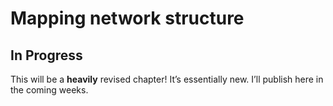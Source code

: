 # Mapping network structure

::: {.callout-warning}
## In Progress

This will be a **heavily** revised chapter! It's essentially new. I'll publish here in the coming weeks.
:::

<!--
::: {.callout-warning}
## Planned Revisions

This chapter is being revised in fall 2024. The revised version will serve as a general networks EDA chapter, which often involves plotting networks, performing some sort of community detection to reduce a complex network, and some kind of centrality analysis. In the worst case, these are done naively and / or mindlessly. Since centrality analysis was introduced in the previous chapter, this chapter will focus on visualization and community detection.

It will use the political blogs example (graph-tool) to introduce visualization and force-directed layouts, as well as crique mindless application of modularity-maximization approaches to community detection. It will introduce assortative and positional structure and contrast the two approaches to partitioning networks. It will apply a first SBM but won't get into posterior inference (yet). It will end with the idea of latent social space and feature a short section on latent position models (which dovetail nicely with the other chapters in this section that use dimensionality reduction methods).

For now, this chapter contains several chapters back to back. They will be consolidated shortly (as in over the next few days).
:::


Start with visualization and divided we blog example. Then:

In the last chapter we took a kind of "networked individuals" approach, which is intuitive. We also stuck with networks at the level they were observed. But often we want to generalize beyond our specific observations, much like in text and structured data. There have been many proposals for how to do this. With assortative structure, we often think of position in terms of centrality, since it assumes a flow- or walk-like perspective. And we use community detection to do this. Louvain and Leiden suck and we want to avoid them if we can. An alternative is to use a Planted Partition Model (PPM).

Or we can think in terms of latent positions and blocks, and to do that we turn to blockmodelling. Here we fit a first non-PPM SBM, but don't get into inference.
 -->
<!-- 
## Learning Objectives

- Dyads (two nodes) and triads (three nodes) are the primary micro-structures that are used to describe networks
- Conducted a triad census
- Explain how stochastic equivalence builds upon, yet is distinct from, structural equivalence
- Describe the Bayesian logic of Stochastic BlockModels (SBMs) and how they aggregate nodes into stochastically equivalent blocks
- **REVISE; NO INFERENCE YET (STOP SHORT OF NSBMs > base model)**: Use `graph-tool` to produce posterior distributions of nodes in hierarchically nested blocks

<br>

> Visualization + Clusters + Modularity + Equivalence + PPM and NSBM

This chapter expands on the general introduction to social networks in the previous chapter by widening our discussion to micro- and meso-level structures in social networks. We begin with the building blocks of network structure: dyads. Dyads provide the basis for discussing triads, which are in turn the basis for the more complex meso-level structures we discuss afterwards.

## Visualizing Networks

- **TODO**: In the SN&RT chapter, we saw some gross visualizations. Let's revisit that topic...

### Network Analysis with Graph-Tool (Political Blogs Network)

- **TODO**: drafting notes:
  - to this point we've worked in networkx; we've seen some bad visualizations
  - networkx has strengths and weaknesses; it is ubiqutous and so helpful to understand, but in many cases, it's better to use graph-tool. In this part of the chapter, I introduce the basics of working with graph-tool objects, constructing and manipulating visualizations (include critique of naive force-directed)
  - don't get into the blockmodels because they will be integrated into the chapter "structural similarity and latent social space."
  - Draft the text to accompany this code.

Setup

```python
import numpy as np
import graph_tool.all as gt
import matplotlib as mpl
from icsspy.networks import rotate_positions

print(f'Using graph-tool version {gt.__version__}')
```

Load the data.

```python
g = gt.collection.data["polblogs"]
print(g)
```

```python
print(g.gp.readme)
```

graph-tool Property Maps

```python
type(g.vp.value)
```

We can look up the political class for any given node by passing its integer ID. For example, vertex 30:

```python
g.vp.value[30]
```

To view all classifications, we can iterate over the vertices and print each vertex ID followed by its class label:

```python
for v in g.vertices():
    print(v, g.vp.value[v])
```

```python
political_colors = {0: "#2F357E", 1: "#D72F32"}  # color map
vertex_political_colors = g.new_vertex_property("string")  # new vertex property

# assign colors to each vertex based on the political classification
for v in g.vertices():
    vertex_political_colors[v] = political_colors[g.vp.value[v]]
``` 

-->

<!-- INTEGRATE SOME OF THIS LECTURE CONTENT?

##

[But wait, there's more...]{.nord-light}

### Force Directed Visualization

:::: {.columns}
::: {.column width="60%"}
![](figures/divided_they_blog.png){width=100% .shadow-img}
:::

::: {.column width="40%"}
<br><br><br><br><br><br>

Is the network structure<br>[self-evident? 🤔]{.large-text}
:::
::::

::: {.notes}
Nodes are initially placed randomly. Repulsive forces push then away from one another, but edges act like springs to pull connected nodes back towards one another. Repulsive and attractive forces are then summed to update node positions. This continues until equilibrium or the maximum number of iterations has been reached.
:::


## Nope

:::: {.columns}
::: {.column width="55%"}
![Figure reproduced from @peixoto2023descriptive](figures/face_mars.png){width=86%}
:::

::: {.column width="5%"}
:::

::: {.column width="40%"}
![😂 [From https://x.com/GrandjeanMartin/status/1600154712380014594]{.nord-light}](figures/jaws.png){width=80%}
:::
::::


## Force Directed Visualization

[From @peixoto2021hairball]{.nord-light}

:::: {.columns}
::: {.column width="50%"}
![The political blogs network from @adamic2005political, redrawn for easier comparison with @fig-divided_they_blog_sbm.](figures/divided_they_blog_tiago.png){width=100% #fig-divided_they_blog_tiago}
:::


::: {.column width="50%"}
![Subgroup membership assigned using a generative network model.<br>Which is the problem? The visualization model, or the SBM? [(It's the visualization...)]{.nord-light}](figures/divided_they_blog_sbm.png){width=90%  #fig-divided_they_blog_sbm}
:::
::::


##

:::: {.columns}
::: {.column width="69%"}
![Things look *very* different if we add attractive forces between nodes placed in the same group rather than just between adjacent nodes. [Image reproduced from @peixoto2021hairball.]{.nord-light}](figures/divided_they_blog_lay.png){width=100% #fig-divided_they_blog_lay}
:::

::: {.column width="1%"}
:::

::: {.column width="30%"}
$\longleftarrow$<br>
This is still force directed, but this time the **model has been explicated, criticized, and refined** for the task at hand.
<br><br>

[There’s no good reason for us to accept the status quo: We can simply modify how the layout behaves based on what we know about the network data, or what we have discovered using a well-defined methodology that is relevant for our research question. Equipped with this information, we can then use it to constrain the visualization, rather than the other way around. In the case of a force-directed layout we can simply add an additional attractive force between nodes that belong to the same detected module.<br><br>@peixoto2021hairball]{.small-text}

We are not limited to force directed visualizations, of course.

![Another view of subgroup structure in the political blogs network, this time with hierarchical edge bundling.](figures/divided_they_blog_chordal.png){width=60% #fig-divided_they_blog_chordal}

:::
::::

 -->


<!-- 
As a first step, let's recreate the political blogs figures we've seen so far (including those based on the nested SBM). We'll assign node positions using the **stable force directed placement** function, `sfdp_layout()`. This will more-or-less recreate the force directed layout from the original.

```python
pos = gt.sfdp_layout(g)

gt.graph_draw(
    g, pos,
    vertex_fill_color=vertex_political_colors,
    output_size=(1200, 1200),
    bg_color=[1, 1, 1, 1], # white background (transparent by default)
    inline=True
)
```

Let's just focus on the giant component for a cleaner visualization. We'll also rotate the graph's position to match the figures more closely.

```python
giant = gt.extract_largest_component(g, directed=True)

pos = gt.sfdp_layout(giant)
pos = rotate_positions(pos, a=90)

gt.graph_draw(
    giant, pos,
    vertex_fill_color=vertex_political_colors,
    output_size=(1200, 1200),
    bg_color=[1, 1, 1, 1],
    inline=True
)
```

# SWITCH TO COHESION HERE

There are many ways of detecting cohesive subgroups in networks, some of which start with micro-level structural configurations that overlap to form larger and more complex structures, and others that start at the level of the network itself and work their way down to smaller structures. (**TODO: Update this content to reflect what I'm keeping and it's new place in the book.**) We will start with two common "bottom-up" approaches, (1) $k$-clique communities and (2) Louvain and Leiden community detection, followed by two "top-down" approaches to describing network structure, (3) $k$-component structural cohesion analysis and (4) $k$-core decomposition. While these ideas are not unique to "computational" approaches to network analysis, computational network analysis rests on top of these more general foundations, so they are essential to understand first.

```python
import pandas as pd
import numpy as np

from sklearn.metrics.pairwise import euclidean_distances
from scipy.cluster import hierarchy

import networkx as nx
from networkx.algorithms.community import k_clique_communities
from networkx.algorithms.triads import triadic_census
import community

import matplotlib
import matplotlib.pyplot as plt
import seaborn as sns

import random

from dcss import set_style
set_style()
```

- **TODO**: Switch up the data!

In this chapter, we'll use both randomly generated networks and the 2013 data on reported contacts collected from the high school students in Marseilles. Technically this is a directed network, but some of the methods we will cover in this chapter are not implemented for directed networks. Instead, we will treat it as an _undirected_ network.

```python
contact_diaries = pd.read_csv("data/SocioPatterns/Contact-diaries-network_data_2013.csv", sep=' ')

G = nx.from_pandas_edgelist(contact_diaries, 'i', 'j', create_using=nx.Graph())
G.name = 'Reported Contacts (Diary Data)'
print(G)
```

```python
contact_diaries.j.unique()[:5]
```

- **TODO**: Should the dyads and triads content go into the relaitonal thinking chapter? There should be space for it, and it might be a good place. This chapter will likjely be far too long otherwise, even with all the cut content.

## MICRO-LEVEL NETWORK STRUCTURE AND PROCESSES

The smallest _relational_ units in a network are **dyads** (2 nodes) and **triads** (3 nodes). Much of network analysis rests on aggregations of these simple structures into more complex configurations, so it is important to understand the vocabulary that network analysts use to describe the different forms that dyads and triads take. Let's start with dyads.

### Dyads and Reciprocity

A dyad consists of the presence or absence of an edge between two nodes, the minimum number of nodes and edges that can define a relation. I say "presence or absence" because _absence matters_. Edges that do not exist are as informative as edges that do exist (the case of missing data leads to a very interesting literature including covert and illicit networks that is beyond our present scope). Whole networks are built up from the presence and absence of edges between every pair of nodes in the network.

If our network is directed, it is possible to observe dyads that differ from those in undirected networks. In @fig-15_01, for example, we have two nodes $i$ and $j$. There are three possible configurations of nodes and the relationships between them: **mutual** ($i$ and $j$ both send edges to one another, $i \longleftrightarrow j$, which is an indication of reciprocity), **asymmetric** (one sends an unreciprocated edge to the other, either $i \rightarrow j$ or $j \leftarrow i$), and **null** (the absence of an edge between $i$ and $j$). The possibilities are summarized in the figure below. For obvious reasons, we refer to this as the MAN framework; **m**utual, **a**symmetric, **n**ull.

![](figures/dyads.pdf)

In directed social networks, we may or may not expect to see **reciprocity**. This is one of many structural forms that we hypothesize about, _look for_, and model. For example, in interaction networks amoung friends, we should expect to see that when one friend sends another friend a message, _they respond_. However, in an advice giving network, we might expect to see more asymmetry; graduate students turn to their supervisors for career advice more often then supervisors turn to graduate students for advice. The key takeaway here is that there is a social process, _reciprocity_, that is reflected in the edges of directed networks. The social process _generates_ the structural form. Other types of social processes manifest in other types of structural forms, and this is one reason why network analysis is a powerful tool for thinking systemically about our interdependencies with one another.

Dyads are foundational to social network analysis, though they tend to get less attention because they cannot by themselves speak to higher-order concepts such as community structure or network positions. In order to get at those ideas, we need to introduce another level of complexity.

### Triads and Triadic Closure

The next micro-level structure is the **triad**, just one level up from the dyad. As the name would suggest, triads are the extension of dyads to three ordered nodes. Triads have an especially important place in network analysis, and theoretical work on their importance can be traced back to the classic works of the German sociologist Georg Simmel in 1901. Simmel observed that the addition of a third person to a triad has _far_ more dramatic effects than adding a fourth person to a triad, or any other additions that increase the size of the group. The transition from 2 people to 3 people is a substantial qualitative change in the relationship and entirely changes what is possible [see excerpts in @wolff1950sociology]. One of Simmel's examples, that is by no means the most insightful but which drives the point home, is the difference between couples with and without a child. The difference between couples who have a child and those who are child-free is much bigger than the difference between a couple with one child and a couple with two. More generally, the introduction of a third person means that two people can ally themselves to pressure the third, and so on.

Because triads allow relations between two nodes to be understood within the context of a third person, and because of all the qualitative relational differences that the introduction of a third person poses, we can think of triads as the smallest structural elements of larger groups, communities, and societies. For example, when a dyad disagrees, there is no recourse to outside influence, be it mediators, tie-breaking votes, or the like. When a dyad disagrees within a triad, the third node has the opportunity to influence or be influenced by it.

### MAN for Triads

Earlier, we introduced the MAN framework for differentiating between different types of dyads in a directed network: mutual, asymmetric, and null. The possibilities are fewer for an undirected network: present or absent. With an undirected network the possibilities for triads are also fairly straightforward. We can observe triads with no edges between the nodes, with one edge, with two edges, or with three edges.

Things become considerably more complex for directed networks. Whereas a dyad in a directed network has 3 possible configurations, a triad in a directed network has 16 possible configurations, and differentiating between them requires some specialized vocabulary. We'll use a framework proposed by @davis1967structure to describe every possible configuration of a triad with directed edges. This framework rests on the MAN framework for dyads, also introduced by @davis1967structure.

The description of a triad under the MAN framework takes the form of a three digit number, where each digit represents the number of mutual, asymmetric, and null relations within the triad. Thus, the triad described by 003 would be a triad with 0 mutual relations, 0 asymmetric relations, and 3 null relations. In short, it's a graph of 3 nodes with no edges. 300 describes a triad where each node has a mutual relation with the others. In other words, there are 3 dyads embedded in this triad. If we name the nodes $A$, $B$, and $C$, we have $A \longleftrightarrow B$, $A \longleftrightarrow C$, and $B \longleftrightarrow C$.

Since the MAN relations describe all possible edge configurations within a dyad, the sum of the three digits in a MAN triad will always be 3. That gives us the following possible configurations: `300`, `210`, `201`, `120`, `102`, `111`, `030`, `021`, `012`, and `003`.

That might seem like a lot, but it describes only 10 of the 16 possible configurations for triads in a directed network. Consider the case of 030, the triad where each dyad has a single directed edge between them. This configuration might be **cyclical** or it might be **transitive**. A cyclical triad is simply a cycle (discussed in the previous chapter) made with three nodes. A transitive triad takes the form $A \rightarrow B$, $B \rightarrow C$, and $A \rightarrow C$. One node sends two edges. One node sends an edge and receives an edge. The last node receives two edges.

These two subconfigurations are given a capital letter to differentiate them, giving us 030C and 030T, respectively. The full set of 16 configurations is shown in @fig-15_02.

![](figures/census.pdf)

We can count the number of every one of these 16 configurations in a directed network by conducting a **triad census**. This gives us some insight into the kinds of micro-level structures that are more or less prevalent in the network we are analyzing. This requires examining _every combination of 3 nodes_ in the network to identify which MAN triad they belong to. The number of such combinations in a network of any moderate size quickly becomes infeasible to conduct by hand, so we turn to computer algorithms.

To build a bit of intuition about the complexities involved here, and their implications for other network methods, we'll use a custom dcss function to simulate a network, execute a triad census, modify it a bit, and then conduct another census. Let's simulate a random network with 50 nodes using the `gn_graph()`, function, which creates a growing network (GN) with directed edges.

```python
from networkx.algorithms.triads import triadic_census

gn_50 = nx.gn_graph(50, seed = 42)
sim_50 = pd.Series(triadic_census(gn_50))
sim_50
```

While we might notice certain configurations are more prevalent than others, it's important to remember that interpreting and comparing these counts is not so straightforward. Two triads may overlap. The mutual relationship between the dyad of $A$ and $B$ will show up in the $ABC$ triad, but also the $ABD$ triad, and the $ABE$ triad, and so on. A triad census will _necessarily_ count every dyad multiple times, and every triad will have multiple overlaps with others. Consider another issue. Network **density** is the proportion of _potential_ connections in a network that are realized. As network density decreases, we would certainly expect to see a greater number of triads with more null relationships.

Let's generate a new network with only 20 nodes. We will define another function that prints the number of nodes, edges, and network density. Finally, we will create a simple visualization of this network (@fig-14_03).

```python
gn = nx.gn_graph(20, seed = 42)
gn.name = "Simulated DiGraph with 20 Nodes"

def describe_simulated_network(network):
    print(f'Network: {network.name}')
    print(f'Number of nodes: {network.number_of_nodes()}')
    print(f'Number of edges: {network.number_of_edges()}')
    print(f'Density: {nx.density(network)}')

describe_simulated_network(gn)
```

```python
layout = nx.fruchterman_reingold_layout(gn, seed=12)

nx.draw(gn, layout, node_color='darkgray',
        edge_color='gray', node_size=100, width=1)

plt.savefig('figures/14_03.png', dpi=300)
```

![png](figures/14_03.png){#fig-14_03}

Now let's conduct a triad census on the network.

```python
sim_20_a = pd.Series(triadic_census(gn))
sim_20_a
```

Now, let's add a single node _with no edges_ and see how it affects our triad census.

```python
gn.add_node("an isolate")
describe_simulated_network(gn)
```

We've added just a single new node with no edges, an "**isolate**". The number of edges in the network is the same, and the difference in the density is minor. But what happens when we run the triad census again?

```python
sim_20_b = pd.Series(triadic_census(gn))
sim_20_b
```

We can simplify the comparison by making it visual. Below we'll plot the counts for each of the triadic configurations for both networks. The values for the original network are shown in @fig-14_04 with grey points. The values for same simulation with a single isolate added are shown with crimson plus marks.

```python
fig, ax = plt.subplots()
sns.scatterplot(x=sim_20_a,
                y=sim_20_a.index,
                s=50,
                alpha=.8,
                label="Simulated network")
sns.scatterplot(x=sim_20_b,
                y=sim_20_b.index,
                color='crimson',
                marker="+",
                s=80,
                label="Simulated network + one isolate")
ax.set(xlabel='Count', ylabel='Triad configurations')
sns.despine()
plt.legend()
plt.savefig('figures/14_04.png', dpi=300)
```

![png](figures/14_04.png){#fig-14_04}

We've added quite a few new 003 triads (171 to be precise) and a non-trivial number of 012 triads (19). All this despite the fact that there has been no appreciable change in the structure of the network.

Finally, let's consider two networks with the same number of nodes and edges. One network will contain a very dense group, while the other will not.

```python
clustered_g = nx.null_graph(create_using=nx.DiGraph())
nodes = range(0,20)

for node in nodes:
    clustered_g.add_node(str(node))

for i in range(0,9):
    for j in range(0,9):
        if i != j:
            clustered_g.add_edge(str(i), str(j))

clustered_g.name = 'Simulated DiGraph, Clustered'
describe_simulated_network(clustered_g)
```

```python
not_clustered_g = nx.null_graph(create_using=nx.DiGraph())

for node in nodes:
    not_clustered_g.add_node(str(node))

for i in range(0,72):
    random_from = str(random.randint(0,19))
    random_to = str(random.randint(0,19))
    while not_clustered_g.has_edge(random_from, random_to):
        random_from = str(random.randint(0,19))
        random_to = str(random.randint(0,19))
    not_clustered_g.add_edge(random_from, random_to)

not_clustered_g.name = 'Simulated DiGraph, Not Clustered'
describe_simulated_network(not_clustered_g)
```

Now let's compute a census for both simulated networks and then compare the results visually (@fig-14_05).

```python
tc_clustered = pd.Series(triadic_census(clustered_g))
tc_not_clustered = pd.Series(triadic_census(not_clustered_g))
```

```python
fig, ax = plt.subplots()
sns.scatterplot(x=tc_clustered,
                y=tc_clustered.index,
                s=50,
                alpha=.8,
                label="Simulated network, clustered")
sns.scatterplot(x=tc_not_clustered,
                y=tc_not_clustered.index,
                color='crimson',
                marker="+",
                s=80,
                label="Simulated network, not clustered")
ax.set(xlabel='Count', ylabel='Triad configurations')
sns.despine()

plt.legend()
plt.savefig('figures/14_05.png', dpi=300)
```

![png](figures/14_05.png){#fig-14_05}

Remember, these two networks have the same number of nodes and edges, but one has a dense cluster and the other does not. What has happened is that the dense cluster has a monopoly on the edges, there is a large number of heavily overlapping `300` triads, a much greater number of `003` null triads created by there being more isolates, and there are many more `102` triads representing two isolates and a member of the dense cluster.

The key point to take away from these simple simulations is that raw counts of micro-structural configurations in a network, for example via a triad census, can be deceiving. They are nested and complex. However, a triad census can be part of an initial exploratory analysis if you are being careful _and intentional_. Among other things, they may help you think through what types of processes and mechanisms might be contributing to the specific structural forms a network takes.

Consider a network of journal articles that cite other journal articles. If we perform a triad census on a citation network, we should absolutely expect to see many more 030T triads than 030C triads. In fact, _we might see no 030C triads at all_, as such a triad suggests that a paper $A$ cited a paper $B$, that cited a paper $C$, that cited the original paper $A$. Given that most articles cite papers that have already been published, rather than papers that have yet to be published, such triads should be exceedingly rare, though technically not impossible.

- **TODO**: This is good motivation for inferential approaches. Categorize some approaches here, but don't get into them. Compare deterministic / descriptive with inferential, lean on Tiago's typology here a bit.

There are many ways of detecting **cohesive subgroups**, often called **communities**, in social networks. Some methods start with micro-level structural configurations that overlap to form larger and more complex structures, while others start at the level of the network itself and work their way down to smaller structures. In the subsections that follow, we will explore a variety of methods for such techniques.

- **TODO**: Unfortunately a lot of popular approaches get it wrong. Modularity-maximization is the worst. Urg. Let's talk about how much it sucks...

### Modularity-maximization methods are bad! Avoid them

- **TODO**: Update this content with vigorous critique!

Identifying cliques in a network is useful, but there are times when we want to know more about how group membership is spread across all of the nodes in a network. In these cases, we typically turn to a **community detection algorithm**. One of the most widely-used in recent years is the 'Louvain' community detection algorithm.

The Louvain community detection algorithm relies on a measure called **modularity** (**$Q$**), which is a quantitative summary of how modular the structure of a given network is, and which is produced by analyzing the density of edges within a group relative to edges outside the group. The value of $Q$ ranges between a minimum of $-\frac{1}{2}$ and a maximum of 1. The more modular a network is (closer to 1), the more distinct "communities" it is composed of. In other words, networks with higher $Q$ are made up of communities that have many internal ties and relatively few external ties. To gloss over many details, the Louvain algorithm tries to optimize Q by checking how much moving a node into a community will increase Q, and moving it into the community that increases Q the most (if any move is positive). Once Q can't be improved my moving nodes between communities, creates a new representation of the graph where each community is a node. It then repeats the process of trying to improve Q until there is only a single node.

In the modularity algorithm world, each algorithm varyingly provides some kind of modularity "guarantee." For example, Louvain guarantees that when it is finished, no merging of communities can increase $Q$ further. If one iterates the algorithm, one can eventually guarantee that no nodes can be moved that would increase $Q$. However, it makes no guarantee that this unimprovable partition is the _best_ partition. It also doesn't guarantee that moving a node to a different community will not disconnect an existing community. In short, this introduces a weakness, identified by @traag2019louvain, where a bridging node that holds two parts of a community together can be moved to another community. The result would be that the first community is now disconnected, in the sense that the only way to move from one part of it to the other is through a node that is now in an outside community. While this is particularly problematic, @traag2019louvain also point out that the less dramatic case of communities that are just poorly connected can be common. However, Louvain is very popular because it has outperformed many competing algorithms in producing better partitions and doing so faster.

The Louvain algorithm is implemented in the `best_partition()` method from the `community` package we imported earlier. Although the Louvain algorithm has been developed over time and is said to be adaptable to directed, weighted networks, the original implementation is for undirected binary networks and the python package doesn't have the extensions implemented. We will talk about an alternative shortly that can make full use of the contact diary data.

```python
part = community.best_partition(G)
q = community.modularity(part, G)
print(f"The modularity of the network is {np.round(q, 3)}.")
```

We can use this community membership data in a variety of ways. The code below, for example, shows community membership differentiated by color. @fig-14_07 is printed in grayscale, but you can find the full color version in the online supplementary learning materials.

```python
colors = [part[n] for n in G.nodes()]
my_colors = plt.cm.Set2

fig, ax = plt.subplots(figsize=(12, 8))
nx.draw_networkx_nodes(G,
                       pos=layout,
                       node_size=100,
                       node_color=colors,
                       cmap=my_colors)
nx.draw_networkx_edges(G, pos=layout, edge_color='lightgray', width=1)
plt.axis('off')

plt.savefig('figures/14_07.png', dpi=300)
```

![png](figures/14_07.png){#fig-14_07}

Louvain seems to have done a better job of identifying distinct clusters of densely connected nodes in this network than our $k$-clique community approach. There are, however, limitations. While some of the communities seem well-defined (the one on the right is clear-cut), others get a little messy and appear to be overlapping; these may not be good partitions, but in this case it's hard to tell because we have very limited information about the nodes, as this is an anonymized public dataset.

Sometimes it is useful to bump things up a level of analysis, such as by looking at networks of cohesive subgroups rather than networks of individuals who cluster into groups. Once you have detected communities with the Louvain algorithm, you can aggregate the communities into single nodes and assign edges between them when a node from one community has a tie to a node in another community. This can be done by simply passing the Louvain partitions and the network object to the `induced_graph()` function from the `community` package. Note that we will also collect data on edge weights to size the thickness of the edges in this induced network, similar to how we sized nodes based on their centrality in the previous chapter. The result is @fig-14_08.

```python
inet = community.induced_graph(part, G)
inet.name = "Induced Ego Network"

weights = [inet[u][v]['weight']  for u,v in inet.edges()]
ipos = nx.nx_pydot.graphviz_layout(inet)

nx.draw(inet,
        node_color = 'black',
        pos = ipos,
        with_labels = True,
        font_color = 'white',
        font_size = 8,
        width=np.array(weights)/6, # transform edge weights
        edge_color = "gray")
plt.savefig('figures/14_08.png', dpi=300)
```

![png](figures/14_08.png){#fig-14_08}

To help interpret this induced graph, we can look up the names of the nodes in each community. For example, if we wanted to know which nodes make up the Community 2 node:

```python
community = 14
for k,v in part.items():
    if v == community:
        print(k)
```

The Louvain algorithm does a reasonably good job of identifying cohesive subgroups in networks, but there are some non-trivial limitations in the algorithm. The most obvious of these limitations are that (1) nodes must belong to one and only one community because communities can't overlap, and (2) small communities may not be accurately identified and may end up being merged into larger communities. Earlier, I discussed some issues with the algorithm, raised by @traag2019louvain.

#### From Louvain to Leiden

To address the issues they identified with Louvain, @traag2019louvain propose the Leiden algorithm; it includes some additional processes that give it more flexibility about how it treats communities and the nodes within them. While Louvain optimizes modularity by moving individual nodes to other communities and then kicks off the aggregation step to choose community merges, Leiden adds a step in the middle where each community is considered in isolation and its modularity is maximized. In this way, a poorly connected community that should be split into multiple smaller communities doesn't end up swallowed up as a single unhappy unit in the aggregation stage that follows. Aside from guaranteeing that all of the communities identified will actually be connected, this optimal sub-community assignment also allows Leiden to find smaller, distinct communities. Leiden also implements a number of clever performance refinements that have been proposed to improve Louvain's often lengthy convergence time. These are less important to understanding how and when to use Leiden for community detection, so we don't need to get to the bottom of them here.^[If you are curious, I suggest consulting this blog post, which does a great job of explaining what Leiden is doing. [https://timoast.github.io/blog/community-detection/](https://timoast.github.io/blog/community-detection/)] Instead, let's see some example results from applying Leiden to the same data we used the Louvain algorithm on above!

Leiden is available for Python via pip, but it requires the package python-igraph as a dependency. igraph is substantially more performant than NetworkX due to the C++ backend that it's built around, but the documentation (for the Python implementation) is not nearly as extensive as NetworkX, which is one of the reasons why we have used NetworkX so far.

Let's start by building an iGraph undirected graph object, basically identical to the one above. Thankfully, our pandas dataframe is in exactly the format that iGraph expects, where the first two columns are the `from` and `to` nodes from NetworkX terminology.

```python
import igraph as ig
import leidenalg as la
```

We create the network object, then use leidenalg to calculate the partition memberships for each node.

```python
H = ig.Graph.DataFrame(
    contact_diaries,
    directed = False,
    vertices=None
)

if 'name' not in H.vs.attributes():
    H.vs['name'] = [str(i) for i in range(H.vcount())]

part_leiden = la.find_partition(H, la.ModularityVertexPartition)
```

For consistency, it's nice to be able to use the same layout for a graph to compare the community detection results. Drawing graphs in networkx is also quite a lot more straightforward and the graphviz layout algorithm produces nice layouts. We can access attributes of the leidenalg `partition` class object to modify a copy of the networkx partition object, which is just a dictionary of `{node_name:community_id}`. The attribute `_graph` of the `partition` class is itself an iGraph `graph` class, from which we can access the `.vs['name']` attribute that is populated from the dataframe and will match the networkx node names.

```python
partition = part.copy()
for membership, node in zip(part_leiden._membership, part_leiden._graph.vs['name']):
    partition[node] = membership
```

Now we can draw the graph just as we did with the networks above. You will notice, from @fig-14_09 (once again, printed in grayscale but with a full color version available in the online supplementary learning materials), that we end up with more communities here than we did with Louvain community detection, and some are considerably smaller. Also note that although the communities in the bottom left of the graph seem pretty intermingled, this is because the layout was calculated only by the connections between nodes, rather than any sophisticated community detection. Importantly, none of these communities have disconnected nodes despite being split into twice the communities detected by Louvain, which is a promise of the Leiden algorithm.

```python
colors = [partition[n] for n in G.nodes()]
my_colors = plt.cm.Set2

fig, ax = plt.subplots(figsize=(12, 8))
nx.draw_networkx_nodes(G,
                       pos=layout,
                       node_size=100,
                       node_color=colors,
                       cmap=my_colors)
nx.draw_networkx_edges(G, pos=layout, edge_color='lightgray', width=1)
plt.axis('off')

plt.savefig('figures/14_09.png', dpi=300)
```

![png](figures/14_09.png){#fig-14_09}

The leidenalg package also accepts directed networks with edge weights - we will provide those to the partition detection function and then see how much it changes the communities that are detected.

```python
dH = ig.Graph.DataFrame(contact_diaries, directed = True, vertices=None)

if 'name' not in dH.vs.attributes():
    dH.vs['name'] = [str(i) for i in range(dH.vcount())]


part_leiden = la.find_partition(dH, la.ModularityVertexPartition, weights = dH.es['weight'])

for membership, node in zip(part_leiden._membership, part_leiden._graph.vs['name']):
    partition[node] = membership
```

In the resulting image (@fig-14_10), it's possible to simply observe the changes because there's actually only one! The middle community at the top of the graph is split into two individual communities.

```python
colors = [partition[n] for n in G.nodes()]
my_colors = plt.cm.Set2

fig, ax = plt.subplots(figsize=(12, 8))
nx.draw_networkx_nodes(G,
                       pos=layout,
                       node_size=100,
                       node_color=colors,
                       cmap=my_colors)
nx.draw_networkx_edges(G, pos=layout, edge_color='lightgray', width=1)
plt.axis('off')

plt.savefig('figures/14_10.png', dpi=300)
```

![png](figures/14_10.png){#fig-14_10}

### Content from the FCIT 607 and GESIS Materials to Integrate

##

<br><br>

![](figures/heuristic.png){width=40% .shadow-img}

### pitfalls and problems <br>with [heuristic]{.kn-pink} network analysis

##

:::: {.columns}
::: {.column width="50%"}
![](figures/divided_they_blog.png){#fig-divided_they_blog width="100%" .shadow-img}

### Divided They Blog

:::

::: {.column width="50%"}
$\longleftarrow$<br>This famous figure from @adamic2005political shows a conservative-liberal divide in the American political blogosphere circa 2004.

- Nodes: political blogs
- Edges: links [("citations")]{.nord-light} to other blogs
- Color: liberal (blue), conservative (red) [(not CD!)]{.nord-light}
- Size: indegree
- Layout: force directed

<br>

[Is the network structure<br>[[self-evident]{.kn-pink}]{.large-text}<br>here?]{.fragment}

:::
::::

##

:::: {.columns}
::: {.column width="55%"}
![Wickham's loop.](figures/data-science.png){#fig-data-science width=60%}

<br>

### Common First Steps

- reduce the network [(e.g., detect subgroup structure)]{.nord-light}
- visualize network [(usually force-directed layouts)]{.nord-light}
- interpret and ...

When do we exit the loop?

Can we trust intuition?
:::

::: {.column width="5%"}
:::

::: {.column width="40%"}
![Box's loop.](figures/box_loop.png){#fig-box_loop width=60%}

<br>

![](figures/divided_they_blog.png){width=60% .shadow-img}
:::
::::

##

:::: {.columns}
::: {.column width="50%"}
![](figures/divided_they_blog.png){width=100% .shadow-img}

### How sure are you?

:::

::: {.column width="50%"}
<br>

#### Common pitfalls and problems

[@peixoto2021modularity; @peixoto2023descriptive; @peixoto2021hairball]{.nord-footer}

- (Implicitly?) believing some approaches are more "model-free" than others
- (Implicitly?) believing that network structure will be self-evident and our intuitions will hold up when reasoning about high-dimensional network structure

<br>

Which often translates to:

- using heuristic approaches [(esp. modularity-maximization)]{.nord-light} to partition/reduce networks
- interpreting generic network visualizations [(esp. force-directed)]{.nord-light} without sufficient model criticism
  :::
  ::::

##

![These loops encourage us to explicate, criticize, and refine **models** in order to be confident in our inferences.](figures/box_loop.png){width=80% .shadow-img}

There is [no inference without models]{.kn-blue}, so we should always make our models explicit.

##

### Heuristic Community Detection<br>via Modularity Maximization

<br><br>

:::: {.columns}
::: {.column width="55%"}

The Louvain [[@blondel2008fast]]{.nord-light} algorithm purports to detect communities in networks by maximizing a "modularity" score $Q$ [[@newman2004finding]]{.nord-light}, where higher $Q$ values indicate more modular networks.

![](figures/Louvain.png){width=100%}
:::

::: {.column width="5%"}
:::

::: {.column width="40%"}
![Figure reproduced from [@blondel2008fast]{.nord-light}](figures/Louvain_alg.png){.shadow-img width=100%}
:::
::::

::: {.notes}
It starts by assuming that every node in a network is in it's own community and calculates a modularity score $Q$ for the network. Nodes are then randomly moved into different groups and $Q$ is re-calculated. If it increased, the community assignment is retained. This process continues until the node assignments have maximized $Q$ at the level of the observed network.

Next, a simplified network is created by aggregating nodes into their assigned communities and the modularity maximization process is repeated. Communities are merged with other communities, and the mergers are retained if $Q$ increases. This process continues iteratively until $Q$ has been maximized.
:::

##

:::: {.columns}
::: {.column width="55%"}

[😲😰😰😰]{.large-text}

Some **well-known problems**:

- the resolution limit
- getting stuck in local optima
- creating disconnected communities
- can only identify assortative structure
- finds "communities" in random networks
- the illusion of greater objectivity<br>[[see @moody2023cohesion]]{.nord-footer}
- simultaneously over- and under-fit<br>[[see @peixoto2023descriptive]]{.nord-footer}
- often has a degenerate solution space<br>[[see @peixoto2023descriptive]]{.nord-footer}
- etc.

[There have been some improvements to modularity-maximization approaches [[e.g., @traag2019louvain]]{.nord-light}, but these only go so far. There are **fundamental problems** with the modularity-maximization idea, and heuristic approaches in general.]{.fragment}
:::
::: {.column width=45%}
:::
::::

::: {.notes}
...

There are well-known problems with the Louvain algorithm, including **the resolution limit**, which prevents Louvain from detecting meaningful small communities due to inappropriate merging at higher levels. Louvain can also get **stuck in local optima**, causing it to stop looking for better partitions because it "thinks" (incorrectly) that $Q$ has been maximized. And sometimes it **creates disconnected communities**!
:::

##

### What is $Q$?

[[@newman2004finding; @blondel2008fast]]{.nord-footer}

<br>

:::: {.columns}
::: {.column width="45%"}

$$
Q(A, b) = \frac{1}{2E} \sum_{ij} \left( A_{ij} - \gamma \frac{k_i k_j}{2E} \right) \delta_{b_i, b_j}
$$

:::

::: {.column width=10%}
:::

::: {.column width=45%}
$A$ is the binary adjacency matrix for an observed network and $b$ is a vector of node community assignments, so $Q(A,b)$ is the modularity score we would obtain for matrix $A$ given a proposed vector of community assignments $b$.

<br>

The goal is to find $\hat{b}$, the vector $b$ that maximizes $Q$.

$$
\hat{b} = \mathop{\mathrm{argmax}}_{b} \, Q(A, b)
$$

<!-- $$
More recent version include a [resolution parameter]{.kn-pink} $\gamma$ that determines how the algorithm considers within community edges relative to a null model. Larger $\gamma$ values tend to result in a larger number of smaller communities. In the original equation ($\longleftarrow$), this was set to 1 by default, which **gave the impression** that researchers could find the optimal community partition with little subjective judgement.

:::

::::

##

### What is $Q$?

[[@newman2004finding; @blondel2008fast]]{.nord-footer}

<br>

:::: {.columns}
::: {.column width="40%"}

$$
Q(A, b) = \frac{1}{2E} \sum_{ij} \left( A_{ij} - \gamma \frac{k_i k_j}{2E} \right) \delta_{b_i, b_j}
$$

$$
\hat{b} = \mathop{\mathrm{argmax}}_{b} \, Q(A, b)
$$

:::

::: {.column width=10%}
:::

::: {.column width=50%}

- $E$ is the total weight of edges in the network.
- $A_{ij}$ is a specific entry in $A$ [($A_{ij} \in \{0, 1\}$ if $A$ is binary)]{.nord-light}.
- $\gamma$ is a resolution parameter [(more recent addition)]{.nord-light} that governs the size and number of communities detected.
- $\frac{k_i k_j}{2E}$ is a null model for baseline expectations [(next slide)]{.nord-light}.
- $\delta(c_i, c_j)$ is an indicator function that equals 1 if $i$ and $j$ are in the same community and 0 if not. This limits the summation to within-community edges.
- Normalizing with $\frac{1}{2E}$ constrains the maximum modularity score to 1.
- $\hat{b}$ is the vector of community assignments $b$ with the maximum $Q$ score.
  :::
  ::::

##

### What is $Q$?

[[@newman2004finding; @blondel2008fast]]{.nord-footer}

<br>

:::: {.columns}
::: {.column width="40%"}

$$
Q(A, b) = \frac{1}{2E} \sum_{ij} \left( A_{ij} - \gamma \frac{k_i k_j}{2E} \right) \delta_{b_i, b_j}
$$

$$
\hat{b} = \mathop{\mathrm{argmax}}_{b} \, Q(A, b)
$$

:::

::: {.column width=5%}
:::

::: {.column width=55%}
$\frac{k_i k_j}{2E}$ represents the edges expected under a **null model with no community structure at all**, in which the probability of an edge is proportional to node degrees ($k_i k_j$) and otherwise random.

<br>

The resolution parameter $\gamma$ varies the number and size of clusters identified by weighting the comparison of observed edges with edges expected under this [entirely implausible and inappropriate]{.nord-light} null model.

$$
\sum_{ij} \left( A_{ij} - \gamma \frac{k_i k_j}{2E} \right)
$$

This is not good inference.
:::
::::

### Nested stochastic blockmodels are good! Use them

- **TODO**: Update this roadmap from old introduction

In the previous chapter, we used Bayesian generative models to identify latent topic structure in text data. In this chapter, we use the same underlying Bayesian logic to tackle some difficult problems in network analysis. Just as LDA addresses topic modelling as a latent variable problem using generative models, the models we introduce here -- stochastic block models (SBMs) -- approach network structure a similar way. Whereas LDA assumes that documents contain a mixture of latent topics that are made up of words, SBMs assume that networks have latent modular structure, and the goal is to figure out how to partition a network according to these low-level building blocks.

I'll start by briefly introducing some new theoretical ideas about "equivalence" and structural positions in networks. Then, I'll emphasize the theoretical and the generative logic of SBMs and their hierarchical Bayesian design. Then I'll discuss the role of Bayesian inference in SBMs, following a similar explanatory process as in the previous chapter.

In the second half of the chapter, we'll focus on three related things. First, I'll introduce the Python package graph-tool. Second, we will fit a series of SBMs to an email communication network of Enron employees involved in the legal proceedings of the Enron scandal. Third and finally, we will return to the comparison of LDA and SBM. I'll emphasize the shared conceptual logic of the problems of topic modelling and community detection. Then I'll introduce TopSBMs as a shared modelling framework for both tasks. This combination marks the end of our journey through Bayesian generative modelling and probabilistic programming.

- **TODO**: Use the re-written content developed for FCIT 607 and GESIS.

In the second half of the chapter, we'll focus on three related things. First, I'll introduce the Python package graph-tool. Second, we will fit a series of SBMs to an email communication network of Enron employees involved in the legal proceedings of the Enron scandal. Third and finally, we will return to the comparison of LDA and SBM. I'll emphasize the shared conceptual logic of the problems of topic modelling and community detection. Then I'll introduce TopSBMs as a shared modelling framework for both tasks. This combination marks the end of our journey through Bayesian generative modelling and probabilistic programming.

### Latent Network Structure: Connected Communities and Structural Positions

Generally speaking, network researchers think about the structure of social networks in one of two ways, each of which posits different social mechanisms to produce an outcome of interest (such as whether someone adopts a belief or behaviour), or give rise to different kinds of patterns in network structure. Both perspectives subsume a wide variety of specific methods, measures, and models.

The first of these two perspectives focuses mainly on issues related to **connection, cohesion, and network flow**. We work within this **general perspective** anytime we are thinking through the processes by which ties and cohesive subgroups form and dissolve, or when concerned with the role of networks in facilitating or mitigating the _spread_ of a contagion or the creation of opportunities from one's direct ties or the structure of ties in their neighbourhood. Everything we have discussed in relation to networks to this point in the book has assumed this general perspective. Because of the role of direct connection and walk-structure, research that adopts this perspective measures and models _specific_ relationships between _specific_ nodes.

By contrast, **positional approaches** are premised on the notion that we can reduce the complexity of networks that represent specific relationships between specific nodes to a smaller set of connections between **blocks** (i.e., groups) of nodes that are judged to be "equivalent" in some meaningful way. In other words, each "block" in a network consists of a group of structurally interchangeable nodes, each of which share a common **structural position** in the network. The research goals here focus on understanding the _general_ relationships between _general structural positions_ rather than understanding the specific connections between specific people.

Why would we care to do this in the first place? It depends on whom you ask, but you a common motivation for working with this positional approach is **generalization**: we want to abstract away the concrete details of specific connections between specific people to focus on understanding _the big picture, in general_. As we will soon see, this way of thinking lends itself well to probabilistic models of network structure, and is more robust to problems that arise from the imprecise and imperfect observation and measurement of relational data.

Let's imagine a simple scenario. Imagine two professors, each principal investigators of research labs at a university but in completely different departments and with no overlap in their research agendas or lab members. Let's also assume that both labs have a fairly hierarchical organizational structure, as is historically typical of many sciences. In both cases, the professors have a group of students and lab technicians who report directly to them. Regardless of how we measure relevant network ties (e.g., communication, collaboration, advice-giving), the community detection we methods we discussed in Chapter 15 would place both professors into different communities. From a connection, community, and flow perspective, these two professors and their labs are completely distinct, with the only relationships between them being indirect connections along the walk structure of the network. By contrast, the models we're going to discuss in the rest of this chapter would identify the two professors as being **equivalent** despite the fact that they are not connected to one another and they have no connections in common. This is because the focus is on _general_ patterns of _aggregate_ relations between _categories_ of nodes [@jscott; @cprell].

Nodes that occupy the same structural positions in a network tend to have behavioural similarities even when they are not connected to one another. Structurally equivalent nodes may behave in similar ways because they are conforming, to varying degrees, to the expectations associated with their position and social roles. Professors do what professors do, grad students do what grad students do, undergrad students do what undergrad students do, and so on. Another mechanistic explanation is that equivalent nodes have to negotiate similar types of problems, situations, and institutional environments, and they exhibit behavioural similarities due to these common experiences and contexts rather than the influence of their direct social ties (bringing us back to that idea of _shared institutional environments_ and the connection to hierarchical models first introduced in Chapter 29).

Finally, people who occupy the same structural positions in networks might look to mirror the behaviours of other people who share their structural positions. For example, if they are uncertain about how to behave, or what is needed for success, they may model their behaviour on someone who is in the same position and seems to be thriving (similarly, they may observe behaviours and outcomes they want to _avoid_). Returning to our hypothetical example: it doesn't stretch credibility to claim that a professor is more likely to make decisions about running their research lab based on observations of how similar professors run their labs than the interpersonal influence of their friends and family (who are not professors running research labs).

The first thing we need to do in any positional analysis is specify an exactly what we mean by "equivalence." We need an operational definition.

#### Equivalence?

@lorrain1971structural theorized that nodes in a network could be considered **structurally equivalent** if they connected to the rest of a network in _identical_ ways. In this definition, equivalent nodes are literally substitutable for one another, which was the initial inspiration behind the move to aggregate nodes into abstract blocks that reveal an underlying structure of generic positions and social roles.

It is exceedingly rare to find nodes that meet this strict definition of equivalence when analyzing real social networks. As a result, we typically use some measure of _approximate equivalence_ instead. Since Lorraine and White's classic article, researchers have proposed many different ways of conceptualizing equivalence executing positional analyses, one of the most influential of which was White and Reitz's [-@white1983graph] **regular equivalence**. To be "regularly equivalent," nodes must have similar connection profiles to other regular equivalence classes, rather than the identical connection profile of structural equivalence.

Structural and regular equivalence are both deterministic. Probability offers us yet another way of operationalizing the idea of equivalence, and one that is well-aligned with Bayesian probabilistic modelling. Nodes are **stochastically equivalent** if they have the same probabilities of connecting with other nodes. In other words, nodes are grouped into the same blocks if they are statistically indistinguishable from one another due to sharing similar probabilities of connecting with other nodes according to their stochastically equivalent blocks.

> **Further Reading**
>
> Like the deterministic conception of equivalence, this stochastic conception was initially developed in the social sciences and statistics [see @holland1983stochastic; @snijders1997estimation; @wang1987stochastic; @nowicki2001estimation], but over the same time period were developing in other sciences (a textbook example of "multiple discovery"); it is now very much an interdisciplinary affair at the cutting edge of network science [see @peixoto2019bayesian].

#### Blockmodels

Once we've adopted some operational definition of equivalence, the second step is to use that definition to cluster nodes into different equivalence classes. As previously mentioned, these classes represent generic **positions** and are typically referred to as "**blocks**." The process of identifying these blocks is called "**blockmodelling**," and there are a number of different ways it can be done [see @doreian2005generalized; @doreian2002positional; @ferligoj2011positions; @peixoto2019bayesian; @snijders1997estimation]. The most important distinction is between deterministic and stochastic blockmodels. Unsurprisingly, deterministic blockmodels are used alongside deterministic understandings of equivalence, and stochastic blockmodels are used alongside stochastic understandings of equivalence.

The results of deterministic blockmodels are fully determined by (_i_) the parameters of the model, such as the number of blocks to look for, and (_ii_) the input data itself. Given the same parameter values and the same input data, the models will always produce the same results. Typically this is done by constructing a similarity or distance matrix from an adjacency matrix, and then performing some form of cluster analysis, such as hierarchical clustering, on that matrix. There have been many specific algorithms for blockmodelling introduced since Harrison White and his students first introduced the idea of structural equivalence and blockmodelling in the 1970s, the most famous of which are CONCOR and REGE. A discussion of these and other deterministic blockmodels is beyond the scope of this chapter, but they are described in most social network analysis methods texts.

By contrast, the blockmodels we will discuss in the rest of this chapter are _stochastic_, and are based on notions of _stochastic equivalence_. Let's shift the discussion to them now.

- **TODO**: The statistical discussion of NSBMs followed this content previously, but I am now moving that to the chapter on latent structure in networks (#24). This explanation should be very basic, bracket lots of things, and just fit the MDL minimized SBM without any MCMC stuff.

# SWITCH BACK TO VISUALIZATION WITH BASIC SBM

- **TODO**: Either end here, or fit the blockmodel but bracket the explanation until the next chapter.
- **TODO**: Process figures from the new code.

Next, we fit an SBM and color the nodes based on their estimated block membership.

```python
blockstate = gt.minimize_nested_blockmodel_dl(giant)
blockstate_level_0 = blockstate.levels[0]
blockstate_level_0
```

We can use the `.draw()` method for blockstate objects.

```python
blockstate_level_0.draw(
    pos=pos,
    output_size=(1200, 1200),
    bg_color=[1, 1, 1, 1],
)
```

Another figure more-or-less recreated! Two more to go.

Let's modify the force directed layout to add attractive forces for block membership.

```python
pos_refined = gt.sfdp_layout(g, groups=blockstate_level_0.b, gamma=.04)
pos_refined = rotate_positions(pos_refined, 125) # make it horizontal
```

Then we can visualize the blockstate again.

```python
blockstate_level_0.draw(
    pos=pos_refined,
    edge_gradient=[],
    edge_color="#33333322",
    output_size=(1200, 1200),
    bg_color=[1, 1, 1, 1],
)
```

As a refinement step **based on model criticism**, we'll adjust the force-directed layout by adding an attractive force between nodes in the same block. This is done by passing the following arguments to `sfdp_layout()`:

- `groups`: A vertex property map that assigns nodes to specific groups, in this case, block assignments at the lowest level of the nested SBM (`blockstate_level_0.b`). This adds additional attractive forces for block membership in the layout.
- `gamma`: Controls the strength of the attractive force for nodes in the same block. A small value corresponds to a weak force and more spread out clusters, while a larger value results in more compact clusters.

We'll pass `blockstate_level_0.b` (block assignments) to `sfdp_layout()`. The `.b` attribute provides access to the block assignments.

```python
pos_refined = rotate_positions(pos_refined, 45)
```

Look at that!

### Adjusting Node Colors & Exploring Hierarchy

For the final adjustment, let's assign node colors based on political classification rather than block membership and use a layout that is designed to emphasize the hierarchical structure of the network. Even though we are dropping back down to two colors, the block structure will still be evident from the layout and we should be able to how well the binary classification lines up with the hierarchical blockmodel.

### Divided They Blog?

What do you think?

```python
blockstate.draw(
    vertex_fill_color=vertex_political_colors,
    output_size=(1200, 1200),
    bg_color=[1, 1, 1, 1],
    inline=True,
)
```

This visualization reveals the hierarchical structure more clearly. It's a bit tough to see right now, but the blue square node right in the middle of the network represents the entire graph merged into one group at the highest level of the block hierarchy. As you move outward from the center, the graph splits into smaller and smaller blocks, which correspond to different political blogs at the lowest level of the block hierarchy.

You may notice that the nested SBM reveals a more complex structure than a simple left-right division. The hierarchy shows internal differentiation within each political cluster, revealing sub-communities that were not as apparent in the force-directed layout. However, we can see a clear split into two groups at the highest-level below the full graph that does align with the binary classifications.

Let's tweak the appearance of the block-level graph to make it easier to see and more visually appealing. We will modify the properties of the hierarchical block nodes and edges using `hvprops` (hierarchical vertex properties) and `heprops` (hierarchical edge properties).

```python
hvprops = {
    "fill_color": "white",
    "size": 30,
}

heprops = {
    "color": "white",
    "pen_width": 2,
}

blockstate.draw(
    vertex_fill_color=vertex_political_colors,
    hvprops=hvprops,
    heprops=heprops,
    output_size=(1200, 1200),
    bg_color=[1, 1, 1, 1],
    inline=True,
)
```

With that, we've successfully recreated the series of political blog network figures from the lecture using `graph-tool`. We learned how to run `graph-tool` code in a conda environment, extracted the giant component, fit our first nested Stochastic Blockmodel (NSBM), and created a series of visualizions of the network and it's hierarchical block structure. We also learned how to adjust force_directed layouts to add additional attractors for group memberships based on simple model criticism, and how to modify and refine the visual properties of networks at different levels of the block hierarchy.

In the next part of the tutorial, we'll explore the Enron email networks, applying similar techniques and deepening our understanding of community detection in large networks. We'll fit different kinds of models to different kinds of network representations and then rank the models based on their description lengths. As a bonus, we will compare these to results from modularity-maximization approaches (which you should not use).

We just

- recreated the figures
- fit and visualized our first Nested Stochastic Blockmodel
- learned how to modify the observed and hierachical networks in `graph-tool` visualizations

- **TODO**: Sign post what's coming in the next chapter. -->
